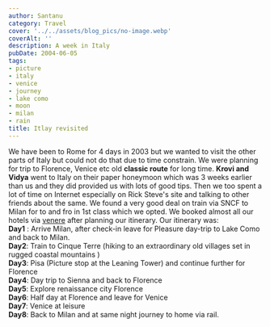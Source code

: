 ```yaml
---
author: Santanu
category: Travel
cover: '../../assets/blog_pics/no-image.webp'
coverAlt: ''
description: A week in Italy
pubDate: 2004-06-05
tags:
- picture
- italy
- venice
- journey
- lake como
- moon
- milan
- rain
title: Itlay revisited
---
```

We have been to Rome for 4 days in 2003 but we wanted to visit the other
parts of Italy but could not do that due to time constrain. We were
planning for trip to Florence, Venice etc old **classic route** for long
time.
**Krovi and Vidya** went to Italy on their paper honeymoon which was 3
weeks earlier than us and they did provided us with lots of good tips.
Then we too spent a lot of time on Internet especially on Rick Steve's
site and talking to other friends about the same.
We found a very good deal on train via SNCF to Milan for to and fro in
1st class which we opted. We booked almost all our hotels via
[venere](http://www.venere.com/) after planning our itinerary.
Our itinerary was:  
**Day1** : Arrive Milan, after check-in leave for Pleasure day-trip to
Lake Como and back to Milan.  
**Day2**: Train to Cinque Terre (hiking to an extraordinary old villages
set in rugged coastal mountains )  
**Day3**: Pisa (Picture stop at the Leaning Tower) and continue further
for Florence  
**Day4**: Day trip to Sienna and back to Florence  
**Day5**: Explore renaissance city Florence  
**Day6**: Half day at Florence and leave for Venice  
**Day7**: Venice at leisure  
**Day8**: Back to Milan and at same night journey to home via rail.